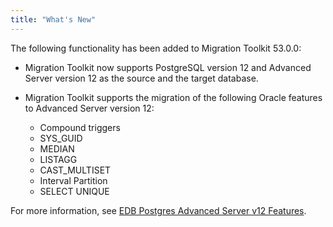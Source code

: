```yaml
---
title: "What's New"
---
```


<div id="whats_new" class="registered_link"></div>

The following functionality has been added to Migration Toolkit 53.0.0:

-   Migration Toolkit now supports PostgreSQL version 12 and Advanced Server version 12 as the source and the target database.

-   Migration Toolkit supports the migration of the following Oracle features to Advanced Server version 12:  
    -   Compound triggers
    -   SYS_GUID
    -   MEDIAN
    -   LISTAGG
    -   CAST_MULTISET
    -   Interval Partition
    -   SELECT UNIQUE

For more information, see [EDB Postgres Advanced Server v12 Features](https://www.enterprisedb.com/edb-docs/static/docs/epas/12/EPAS_Release_Notes_v12_Beta.pdf).
